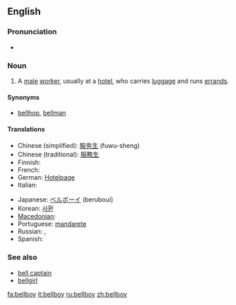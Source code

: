 ==English==

===Pronunciation===
* {{audio|en-us-bellboy.ogg|Audio (US)}}

===Noun===
{{en-noun}}

# A [[male]] [[worker]], usually at a [[hotel]], who carries [[luggage]] and runs [[errand]]s.

====Synonyms====
* [[bellhop]], [[bellman]]

====Translations====
{{trans-top|A male worker, usually at a hotel, who carries luggage and runs errands}}
* Chinese (simplified): [[服务生]] (fuwu-sheng)
* Chinese (traditional): [[服務生]]
* Finnish: {{t-|fi|hotellipoika}}
* French: {{t+|fr|chasseur}}
* German: [[Hotelpage]]
* Italian: {{t+|it|boy|m}}
{{trans-mid}}
* Japanese: [[ベルボーイ]] (beruboui)
* Korean: [[사환]]
* [[Macedonian]]: {{t|mk|портир|m|tr=portír|sc=Cyrl|xs=Macedonian}}
* Portuguese: [[mandarete]]
* Russian: {{t-|ru|коридорный|m|tr=koridórnyj|sc=Cyrl}}, {{t|ru|посыльный|m|tr=posýl'nyj|sc=Cyrl}}
* Spanish: {{t-|es|botones}}
{{trans-bottom}}

===See also===
* [[bell captain]]
* [[bellgirl]]

[[fa:bellboy]]
[[it:bellboy]]
[[ru:bellboy]]
[[zh:bellboy]]